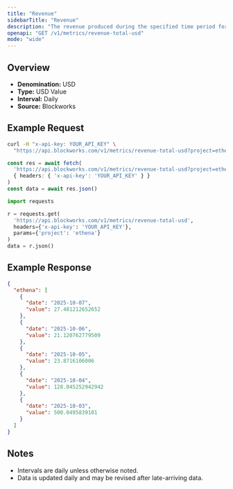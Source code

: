 ```yaml
---
title: "Revenue"
sidebarTitle: "Revenue"
description: "The revenue produced during the specified time period for given project."
openapi: "GET /v1/metrics/revenue-total-usd"
mode: "wide"
---
```


## Overview

- **Denomination:** USD
- **Type:** USD Value
- **Interval:** Daily
- **Source:** Blockworks

## Example Request

<CodeGroup>

```bash cURL
curl -H "x-api-key: YOUR_API_KEY" \
  "https://api.blockworks.com/v1/metrics/revenue-total-usd?project=ethena"
```

```typescript TypeScript
const res = await fetch(
  'https://api.blockworks.com/v1/metrics/revenue-total-usd?project=ethena',
  { headers: { 'x-api-key': 'YOUR_API_KEY' } }
)
const data = await res.json()
```

```python Python
import requests

r = requests.get(
  'https://api.blockworks.com/v1/metrics/revenue-total-usd',
  headers={'x-api-key': 'YOUR_API_KEY'},
  params={'project': 'ethena'}
)
data = r.json()
```

</CodeGroup>

## Example Response

```json
{
  "ethena": [
    {
      "date": "2025-10-07",
      "value": 27.481212652652
    },
    {
      "date": "2025-10-06",
      "value": 21.120762779509
    },
    {
      "date": "2025-10-05",
      "value": 23.8716106006
    },
    {
      "date": "2025-10-04",
      "value": 128.045252942942
    },
    {
      "date": "2025-10-03",
      "value": 500.0495839101
    }
  ]
}
```

## Notes
- Intervals are daily unless otherwise noted.
- Data is updated daily and may be revised after late-arriving data.